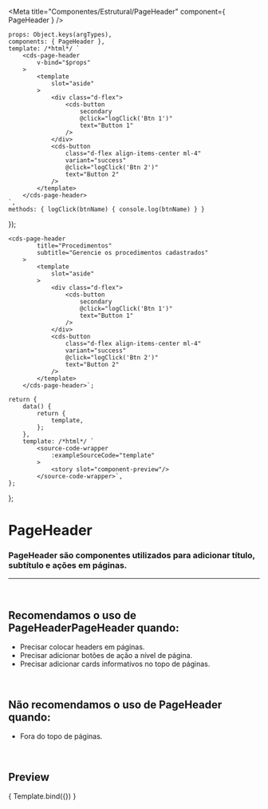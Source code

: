 
<Meta
	title="Componentes/Estrutural/PageHeader"
	component={ PageHeader }
/>

	props: Object.keys(argTypes),
	components: { PageHeader },
	template: /*html*/ `
		<cds-page-header
			v-bind="$props"
		>
			<template
				slot="aside"
			>
				<div class="d-flex">
					<cds-button
						secondary
						@click="logClick('Btn 1')"
						text="Button 1"
					/>
				</div>
				<cds-button
					class="d-flex align-items-center ml-4"
					variant="success"
					@click="logClick('Btn 2')"
					text="Button 2"
				/>
			</template>
		</cds-page-header>
	`,
	methods: { logClick(btnName) { console.log(btnName) } }
});

	<cds-page-header
			title="Procedimentos"
			subtitle="Gerencie os procedimentos cadastrados"
		>
			<template
				slot="aside"
			>
				<div class="d-flex">
					<cds-button
						secondary
						@click="logClick('Btn 1')"
						text="Button 1"
					/>
				</div>
				<cds-button
					class="d-flex align-items-center ml-4"
					variant="success"
					@click="logClick('Btn 2')"
					text="Button 2"
				/>
			</template>
		</cds-page-header>`;

	return {
		data() {
			return {
				template,
			};
		},
		template: /*html*/ `
			<source-code-wrapper
				:exampleSourceCode="template"
			>
				<story slot="component-preview"/>
			</source-code-wrapper>`,
	};
};

# PageHeader

### PageHeader são componentes utilizados para adicionar título, subtítulo e ações em páginas.
---
<br />

## Recomendamos o uso de PageHeaderPageHeader quando:
- Precisar colocar headers em páginas.
- Precisar adicionar botões de ação a nível de página.
- Precisar adicionar cards informativos no topo de páginas.

<br />

## Não recomendamos o uso de PageHeader quando:
- Fora do topo de páginas.

<br />

## Preview

<Canvas>
	<Story
		name="PageHeader"
		decorators={[docsDecorator]}
		args={{
			title:"Procedimentos",
			subtitle:"Gerencie os procedimentos cadastrados"
		}}
	>
		{ Template.bind({}) }
	</Story>
</Canvas>

<ArgsTable story="PageHeader" />